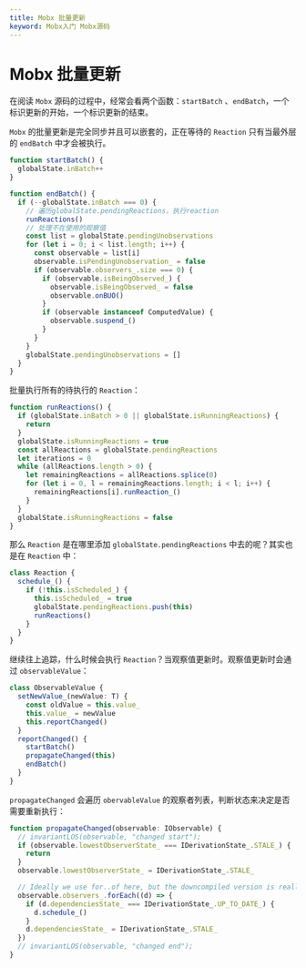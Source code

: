 ```yaml
---
title: Mobx 批量更新
keyword: Mobx入门 Mobx源码
---
```


# Mobx 批量更新

在阅读 `Mobx` 源码的过程中，经常会看两个函数：`startBatch` 、`endBatch`，一个标识更新的开始，一个标识更新的结束。

`Mobx` 的批量更新是完全同步并且可以嵌套的，正在等待的 `Reaction` 只有当最外层的 `endBatch` 中才会被执行。

```typescript
function startBatch() {
  globalState.inBatch++
}

function endBatch() {
  if (--globalState.inBatch === 0) {
    // 遍历globalState.pendingReactions，执行reaction
    runReactions()
    // 处理不在使用的观察值
    const list = globalState.pendingUnobservations
    for (let i = 0; i < list.length; i++) {
      const observable = list[i]
      observable.isPendingUnobservation_ = false
      if (observable.observers_.size === 0) {
        if (observable.isBeingObserved_) {
          observable.isBeingObserved_ = false
          observable.onBUO()
        }
        if (observable instanceof ComputedValue) {
          observable.suspend_()
        }
      }
    }
    globalState.pendingUnobservations = []
  }
}
```

批量执行所有的待执行的 `Reaction`：

```typescript
function runReactions() {
  if (globalState.inBatch > 0 || globalState.isRunningReactions) {
    return
  }
  globalState.isRunningReactions = true
  const allReactions = globalState.pendingReactions
  let iterations = 0
  while (allReactions.length > 0) {
    let remainingReactions = allReactions.splice(0)
    for (let i = 0, l = remainingReactions.length; i < l; i++) {
      remainingReactions[i].runReaction_()
    }
  }
  globalState.isRunningReactions = false
}
```

那么 `Reaction` 是在哪里添加 `globalState.pendingReactions` 中去的呢？其实也是在 `Reaction` 中：

```typescript
class Reaction {
  schedule_() {
    if (!this.isScheduled_) {
      this.isScheduled_ = true
      globalState.pendingReactions.push(this)
      runReactions()
    }
  }
}
```

继续往上追踪，什么时候会执行 `Reaction`？当观察值更新时。观察值更新时会通过 `observableValue`：

```typescript
class ObservableValue {
  setNewValue_(newValue: T) {
    const oldValue = this.value_
    this.value_ = newValue
    this.reportChanged()
  }
  reportChanged() {
    startBatch()
    propagateChanged(this)
    endBatch()
  }
}
```

`propagateChanged` 会遍历 `obervableValue` 的观察者列表，判断状态来决定是否需要重新执行：

```typescript
function propagateChanged(observable: IObservable) {
  // invariantLOS(observable, "changed start");
  if (observable.lowestObserverState_ === IDerivationState_.STALE_) {
    return
  }
  observable.lowestObserverState_ = IDerivationState_.STALE_

  // Ideally we use for..of here, but the downcompiled version is really slow...
  observable.observers_.forEach((d) => {
    if (d.dependenciesState_ === IDerivationState_.UP_TO_DATE_) {
      d.schedule_()
    }
    d.dependenciesState_ = IDerivationState_.STALE_
  })
  // invariantLOS(observable, "changed end");
}
```
